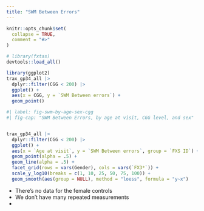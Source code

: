 ```yaml
---
title: "SWM Between Errors"
---
```


```r
knitr::opts_chunk$set(
  collapse = TRUE,
  comment = "#>"
)
```

```r
# library(fxtas)
devtools::load_all()
```

```r
library(ggplot2)
trax_gp34_all |> 
  dplyr::filter(CGG < 200) |> 
  ggplot() +
  aes(x = CGG, y = `SWM Between errors`) +
  geom_point()
```

```r
#| label: fig-swm-by-age-sex-cgg
#| fig-cap: "SWM Between Errors, by age at visit, CGG level, and sex"


trax_gp34_all |> 
  dplyr::filter(CGG < 200) |>
  ggplot() +
  aes(x = `Age at visit`, y = `SWM Between errors`, group = `FXS ID`) +
  geom_point(alpha = .5) +
  geom_line(alpha = .5) +
  facet_grid(rows = vars(Gender), cols = vars(`FX3*`)) +
  scale_y_log10(breaks = c(1, 10, 25, 50, 75, 100)) +
  geom_smooth(aes(group = NULL), method = "loess", formula = "y~x")

```

* There's no data for the female controls
* We don't have many repeated measurements
* 

